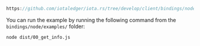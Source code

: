 ```ts reference
https://github.com/iotaledger/iota.rs/tree/develop/client/bindings/nodejs/examples/00_get_info.ts
```

You can run the example by running the following command from the `bindings/node/examples/` folder:

```bash
node dist/00_get_info.js
```
